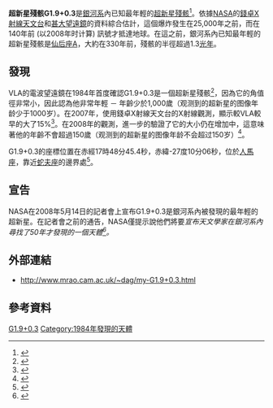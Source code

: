 {{Supernova
|name = G1.9+0.3
|image = [[File:G19_xray.tif|250px]]
|caption = 
|type = 
|SNRtype = 
|host = [[銀河|銀河]]
|constellation = [[人馬座|人馬座]]
|ra = 
|dec = 
|gal = 
|discovery = 1985
|iauc = 
|mag_v = 
|distance = 25,000 [[光年|光年]]
|progenitor = 
|progenitor_type = 
|b-v = 
|notes = 
}}
'''超新星殘骸G1.9+0.3'''是[[銀河系|銀河系]]內已知最年輕的[[超新星殘骸|超新星殘骸]]<ref>{{cite web | title = G1.9+0.3: Discovery of Most Recent Supernova in Our Galaxy. | publisher = NASA | author =  | date = 2008-05-14 | url = http://chandra.harvard.edu/photo/2008/g19/ | accessdate = 2008-05-14 | archive-url = https://www.webcitation.org/668EkacGf?url=http://chandra.harvard.edu/photo/2008/g19/ | archive-date = 2012-03-13 | dead-url = yes }}</ref>。依據[[NASA|NASA]]的[[钱德拉X射线天文台|錢卓X射線天文台]]和[[甚大望遠鏡|甚大望遠鏡]]的資料綜合估計，這個爆炸發生在25,000年之前，而在140年前 (以2008年时计算) 訊號才抵達地球。在這之前，銀河系內已知最年輕的超新星殘骸是[[仙后座A|仙后座A]]，大約在330年前，殘骸的半徑超過1.3[[光年|光年]]。

==發現==
VLA的電波望遠鏡在1984年首度確認G1.9+0.3是一個超新星殘骸<ref>{{cite journal | author = Green, D.A. | coauthors = S.F. Gull | title = Two new young galactic supernova remnants | publisher = [[Nature|Nature]] | volume = 312 | issue = 5994 | pages = 527–529 | doi = 10.1038/312527a0 | bibcode = 1984Natur.312..527G | journal = Nature|date=December 1984}}</ref>，因為它的角值徑非常小，因此認為他非常年輕 － 年齡少於1,000歲（观测到的超新星的图像年龄少于1000岁）。在2007年，使用錢卓X射線天文台的X射線觀測，顯示較VLA較早的大了15%<ref>{{cite journal | author = Reynolds, S.P. | coauthors = K.J. Borkowski, D.A. Green, U. Hwang, I. Harrus, R. Petre | title = The Youngest Galactic Supernova Remnant: G1.9+0.3 | publisher = [[American_Astronomical_Society|American Astronomical Society]] | volume = 680 | issue = 1 | pages = L41–L44 | doi = 10.1086/589570 | bibcode = 2008ApJ...680L..41R | arxiv = 0803.1487 | journal = Astrophysical Journal Letters |date=June 2008}}</ref>。在2008年的觀測，進一步的驗證了它的大小仍在增加中，這意味著他的年齡不會超過150歲（观测到的超新星的图像年龄不会超过150岁）<ref>{{cite journal | author = Green, D.A. | coauthors = S.P. Reynolds, K.J. Borkowski, U. Hwang, I. Harrus, R. Petre | title = The radio expansion and brightening of the very young supernova remnant G1.9+0.3 | publisher = [[Monthly_Notices_of_the_Royal_Astronomical_Society|Monthly Notices of the Royal Astronomical Society]] | volume = 387 | issue = 1 | pages = L54–L58 | doi = 10.1111/j.1745-3933.2008.00484.x | bibcode = 2008MNRAS.387L..54G | arxiv = 0804.2317 | journal = Monthly Notices of the Royal Astronomical Society Letters |date=June 2008}}</ref>。

G1.9+0.3的座標位置在赤經17時48分45.4秒，赤緯-27度10分06秒，位於[[人馬座|人馬座]]，靠近[[蛇夫座|蛇夫座]]的邊界處<ref>{{cite web | title =  Sagittarius Constellation charts | work = The Constellations | publisher = [[International_Astronomical_Union|International Astronomical Union]] | year = 2008 | url = http://www.iau.org/public_press/themes/constellations/#sgr | accessdate = 2008-05-20}}</ref>。

==宣告==
NASA在2008年5月14日的記者會上宣布G1.9+0.3是銀河系內被發現的最年輕的超新星。在記者會之前的通告，NASA僅提示說他們將要''宣布天文學家在銀河系內尋找了50年才發現的一個天體<ref>{{cite web| title = NASA to Announce Success of Long Galactic Hunt | publisher =NASA | author = | date = | url = http://www.nasa.gov/home/hqnews/2008/may/HQ_M08089_Chandra_Advisory.html | accessdate = 2008-05-14 }}</ref>。''

==外部連結==
* http://www.mrao.cam.ac.uk/~dag/my-G1.9+0.3.html

==參考資料==
{{reflist|2}}

{{Sky|17|48|45.4|-|27|10|06|25000}}

{{超新星}}

[[Category:超新星遺跡|G1.9+0.3]]
[[Category:1984年發現的天體|Category:1984年發現的天體]]
